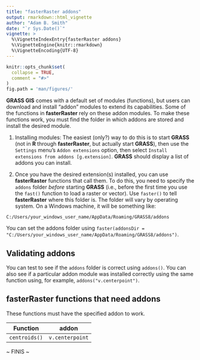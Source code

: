 ---
title: "fasterRaster addons"
output: rmarkdown::html_vignette
author: "Adam B. Smith"
date: "`r Sys.Date()`"
vignette: >
  %\VignetteIndexEntry{fasterRaster addons}
  %\VignetteEngine{knitr::rmarkdown}
  %\VignetteEncoding{UTF-8}
---

```{r, include = FALSE}
knitr::opts_chunk$set(
  collapse = TRUE,
  comment = "#>"
)
fig.path = 'man/figures/'
```
**GRASS GIS** comes with a default set of modules (functions), but users can download and install "addon" modules to extend its capabilities. Some of the functions in **fasterRaster** rely on these addon modules. To make these functions work, you must find the folder in which addons are stored and install the desired module.

1. Installing modules: The easiest (only?) way to do this is to start **GRASS** (not in **R** through **fasterRaster**, but actually start **GRASS**), then use the `Settings` menu's `Addon extensions` option, then select `Install extensions from addons [g.extension]`. **GRASS** should display a list of addons you can install.

2. Once you have the desired extension(s) installed, you can use **fasterRaster** functions that call them. To do this, you need to specify the `addons` folder *before* starting **GRASS** (i.e., before the first time you use the `fast()` function to load a raster or vector). Use `faster()` to tell **fasterRaster** where this folder is. The folder will vary by operating system. On a Windows machine, it will be something like:

```
C:/Users/your_windows_user_name/AppData/Roaming/GRASS8/addons
```

You can set the addons folder using `faster(addonsDir = "C:/Users/your_windows_user_name/AppData/Roaming/GRASS8/addons")`.

## Validating addons
You can test to see if the `addons` folder is correct using `addons()`. You can also see if a particular addon module was installed correctly using the same function using, for example, `addons("v.centerpoint")`.

## **fasterRaster** functions that need addons
These functions must have the specified addon to work.

   | **Function**              | **addon**          |
   | --------------------------|--------------------|
   | `centroids()`             | `v.centerpoint`   |



~ FINIS ~
